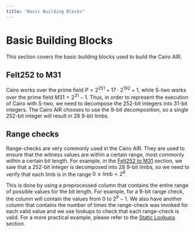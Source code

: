 ```yaml
---
title: "Basic Building Blocks"
---
```


# Basic Building Blocks

This section covers the basic building blocks used to build the Cairo AIR.

## Felt252 to M31

Cairo works over the prime field $P = 2^{251} + 17 \cdot 2^{192} + 1$, while S-two works over the prime field $M31 = 2^{31} - 1$. Thus, in order to represent the execution of Cairo with S-two, we need to decompose the 252-bit integers into 31-bit integers. The Cairo AIR chooses to use the 9-bit decomposition, so a single 252-bit integer will result in 28 9-bit limbs.

## Range checks

Range-checks are very commonly used in the Cairo AIR. They are used to ensure that the witness values are within a certain range, most commonly within a certain bit length. For example, in the [Felt252 to M31](../basic-building-blocks/index.mdx#felt252-to-m31) section, we saw that a 252-bit integer is decomposed into 28 9-bit limbs, so we need to verify that each limb is in the range $0 \leq \text{limb} < 2^{9}$.

This is done by using a preprocessed column that contains the entire range of possible values for the bit length. For example, for a 9-bit range check, the column will contain the values from 0 to $2^9 - 1$. We also have another column that contains the number of times the range-check was invoked for each valid value and we use lookups to check that each range-check is valid. For a more practical example, please refer to the [Static Lookups](../../air-development/static-lookups/index) section.
